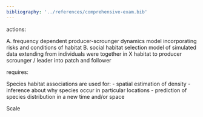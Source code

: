 ```yaml
---
bibliography: '../references/comprehensive-exam.bib'
---
```



actions: 

A. frequency dependent producer-scrounger dynamics model incorporating risks and 
conditions of habitat
B. social habitat selection model of simulated data extending from individuals
were together in X habitat to producer scrounger / leader into patch and
follower 


requires: 

 






Species habitat associations are used for: 
- spatial estimation of density
- inference about why species occur in particular locations
- prediction of species distribution in a new time and/or space


Scale 

